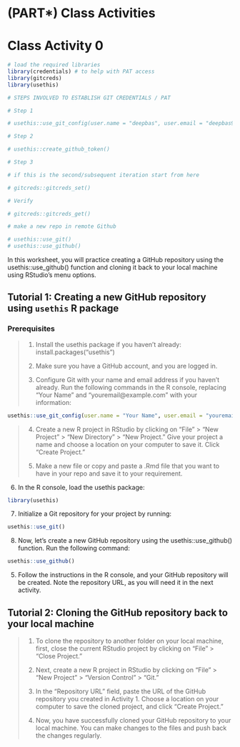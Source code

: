 # (PART\*) Class Activities {-}

# Class Activity 0



```r
# load the required libraries
library(credentials) # to help with PAT access
library(gitcreds)
library(usethis)
```


```r
# STEPS INVOLVED TO ESTABLISH GIT CREDENTIALS / PAT

# Step 1

# usethis::use_git_config(user.name = "deepbas", user.email = "deepbas99@gmail.com")

# Step 2

# usethis::create_github_token()

# Step 3

# if this is the second/subsequent iteration start from here

# gitcreds::gitcreds_set()

# Verify

# gitcreds::gitcreds_get()

# make a new repo in remote Github

# usethis::use_git()
# usethis::use_github()
```



In this worksheet, you will practice creating a GitHub repository using the usethis::use_github() function and cloning it back to your local machine using RStudio's menu options.

## Tutorial 1: Creating a new GitHub repository using `usethis` R package


### Prerequisites

<blockquote>
1. Install the usethis package if you haven't already: install.packages("usethis")

2. Make sure you have a GitHub account, and you are logged in.

3. Configure Git with your name and email address if you haven't already. Run the following commands in the R console, replacing "Your Name" and "youremail@example.com" with your information:
</blockquote>

```r
usethis::use_git_config(user.name = "Your Name", user.email = "youremail@example.com")
```



<blockquote>
4. Create a new R project in RStudio by clicking on "File" > "New Project" > "New Directory" > "New Project." Give your project a name and choose a location on your computer to save it. Click "Create Project."

5. Make a new file or copy and paste a .Rmd file that you want to have in your repo and save it to your requirement.

</blockquote>


6. In the R console, load the usethis package:

```r
library(usethis)
```

7. Initialize a Git repository for your project by running:

```r
usethis::use_git()
```


8. Now, let's create a new GitHub repository using the usethis::use_github() function. Run the following command:

```r
usethis::use_github()
```


5. Follow the instructions in the R console, and your GitHub repository will be created. Note the repository URL, as you will need it in the next activity.

</blockquote>


## Tutorial 2: Cloning the GitHub repository back to your local machine

<blockquote>

1. To clone the repository to another folder on your local machine, first, close the current RStudio project by clicking on "File" > "Close Project."

2. Next, create a new R project in RStudio by clicking on "File" > "New Project" > "Version Control" > "Git."

3. In the "Repository URL" field, paste the URL of the GitHub repository you created in Activity 1. Choose a location on your computer to save the cloned project, and click "Create Project."

4. Now, you have successfully cloned your GitHub repository to your local machine. You can make changes to the files and push back the changes regularly.
</blockquote>


